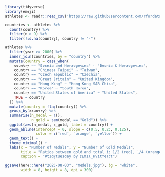 
```r
library(tidyverse)
library(emoji)
athletes <- readr::read_csv('https://raw.githubusercontent.com/rfordatascience/tidytuesday/master/data/2021/2021-08-03/athletes.csv')

countries <- athletes %>%
  count(country) %>%
  filter(n > 9) %>%
  filter(!is.na(country), country != "-")

athletes %>%
  filter(year >= 2000) %>%
  inner_join(countries, by = "country") %>%
  mutate(country = case_when(
    country == "Bosnia and Herzegovina" ~ "Bosnia & Herzegovina",
    country == "Chinese Taipei" ~ "Taiwan",
    country == "Czech Republic" ~ "Czechia",
    country == "Great Britain" ~ "United Kingdom",
    country == "Hong Kong" ~ "Hong Kong SAR China",
    country == "Korea" ~ "South Korea",
    country == "United States of America" ~ "United States",
    TRUE ~ country
  )) %>%
  mutate(country = flag(country)) %>%
  group_by(country) %>%
  summarise(n_medal = n(),
            n_gold = sum(medal == "Gold")) %>%
  ggplot(aes(n_medal, n_gold, label = country)) +
  geom_abline(intercept = 0, slope = c(0.5, 0.25, 0.125), 
              color = c("red", "orange", "yellow")) +
  geom_text() +
  theme_minimal() +
  labs(x = "Number of Medals", y = "Number of Gold Medals",
       title = "Ratios between gold and total is 1/2 (red), 1/4 (orange), and 1/8 (yellow)",
       caption = "#tidytuesday by @Emil_Hvitfeldt")

ggsave(here::here("2021-08-03", "medels.jpg"), bg = "white",
       width = 8, height = 8, dpi = 300)
```

